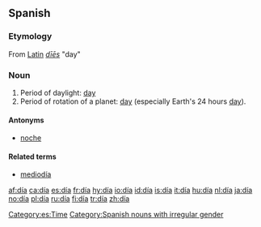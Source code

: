 {{see|dia|Dia}}

==Spanish==
[[Category:es:Time]]
===Etymology===
From [[Latin]] ''[[dies#Latin|dīēs]]'' "day"

===Noun===
{{es-noun-m}}

#Period of daylight: [[day]]
#Period of rotation of a planet: [[day]] (especially Earth's 24 hours [[day]]).

====Antonyms====
*[[noche]]

====Related terms====
*[[mediodía]]

[[Category:Spanish nouns with irregular gender]]

[[af:día]]
[[ca:día]]
[[es:día]]
[[fr:día]]
[[hy:día]]
[[io:día]]
[[id:día]]
[[is:día]]
[[it:día]]
[[hu:día]]
[[nl:día]]
[[ja:día]]
[[no:día]]
[[pl:día]]
[[ru:día]]
[[fi:día]]
[[tr:día]]
[[zh:día]]